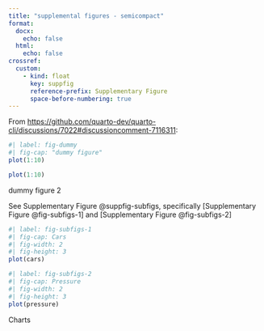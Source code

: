 ```yaml
---
title: "supplemental figures - semicompact"
format: 
  docx:
    echo: false
  html:
    echo: false
crossref:
  custom:
    - kind: float
      key: suppfig
      reference-prefix: Supplementary Figure
      space-before-numbering: true
---
```


From <https://github.com/quarto-dev/quarto-cli/discussions/7022#discussioncomment-7116311>:

```r
#| label: fig-dummy
#| fig-cap: "dummy figure"
plot(1:10)
```

:::{#suppfig-dummy}

```r
plot(1:10)
```

dummy figure 2

:::

See Supplementary Figure @suppfig-subfigs, specifically [Supplementary Figure @fig-subfigs-1] and [Supplementary Figure @fig-subfigs-2]

::: {#suppfig-subfigs layout-ncol="2"}

```r
#| label: fig-subfigs-1
#| fig-cap: Cars
#| fig-width: 2
#| fig-height: 3
plot(cars)
```

```r
#| label: fig-subfigs-2
#| fig-cap: Pressure
#| fig-width: 2
#| fig-height: 3
plot(pressure)
```

Charts

:::
